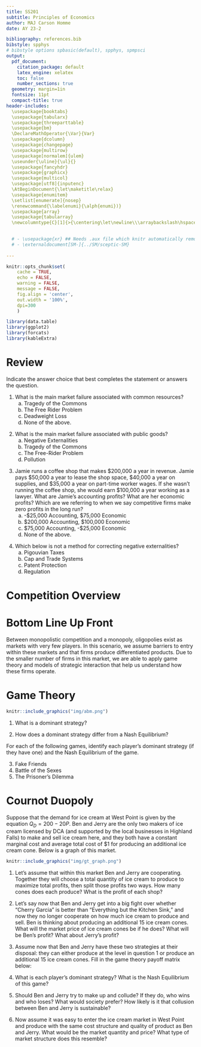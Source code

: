 ```yaml
---
title: SS201
subtitle: Principles of Economics
author: MAJ Carson Homme
date: AY 23-2

bibliography: references.bib
bibstyle: spphys
# bibstyle options spbasic(default), spphys, spmpsci
output:
  pdf_document:
    citation_package: default
    latex_engine: xelatex
    toc: false
    number_sections: true
  geometry: margin=1in
  fontsize: 11pt
  compact-title: true
header-includes: 
  \usepackage{booktabs}
  \usepackage{tabularx}
  \usepackage{threeparttable}
  \usepackage{bm}
  \DeclareMathOperator{\Var}{Var}
  \usepackage{dcolumn}
  \usepackage{changepage}
  \usepackage{multirow}
  \usepackage[normalem]{ulem}
  \useunder{\uline}{\ul}{}
  \usepackage{fancyhdr}
  \usepackage{graphicx}
  \usepackage{multicol}
  \usepackage[utf8]{inputenc}
  \AtBeginDocument{\let\maketitle\relax}
  \usepackage{enumitem}
  \setlist[enumerate]{nosep}
  \renewcommand{\labelenumi}{\alph{enumi})}
  \usepackage{array}
  \usepackage{tabularray}
  \newcolumntype{C}[1]{>{\centering\let\newline\\\arraybackslash\hspace{0pt}}m{#1}}

  
  # - \usepackage{xr} ## Needs .aux file which knitr automatically removes
  # - \externaldocument[SM-]{../SM/sceptic-SM}
  
---
```


```r
knitr::opts_chunk$set(
	cache = TRUE, 
	echo = FALSE, 
	warning = FALSE,
	message = FALSE,
	fig.align = 'center',
	out.width = '100%',
	dpi=300
	)
```

```r
library(data.table)
library(ggplot2)
library(forcats)
library(kableExtra)
```


\fancyhf{}
\begin{center}
    \Large
    \textbf{
    \textit{SS201: Principles of Economics} \\ 
    AY 23-2 \\ 
    }
    Lesson 18: Oligopoly
\end{center}
\fancyfoot[C]{\thepage}

# Review {#sec:review}

Indicate the answer choice that best completes the statement or answers the question.

1. What is the main market failure associated with common resources? 
    a. Tragedy of the Commons
    b. The Free Rider Problem
    c. Deadweight Loss
    d. None of the above.

\vspace{0.5cm}

2. What is the main market failure associated with public goods?
    a. Negative Externalities
    b. Tragedy of the Commons
    c. The Free-Rider Problem
    d. Pollution

\vspace{0.5cm}

3. Jamie runs a coffee shop that makes \$200,000 a year in revenue. Jamie pays \$50,000 a year to lease the shop space, \$40,000 a year on supplies, and \$35,000 a year on part-time worker wages. If she wasn’t running the coffee shop, she would earn $100,000 a year working as a lawyer. What are Jamie’s accounting profits? What are her economic profits? Which are we referring to when we say competitive firms make zero profits in the long run?
    a. -\$25,000 Accounting, \$75,000 Economic
    b. $200,000 Accounting, \$100,000 Economic
    c. $75,000 Accounting, -\$25,000 Economic
    d. None of the above.

\vspace{0.5cm}

4. Which below is not a method for correcting negative externalities?
    a. Pigouvian Taxes
    b. Cap and Trade Systems
    c. Patent Protection
    d. Regulation

\vspace{0.5cm}

\pagebreak

# Competition Overview {#sec:cover}
\vspace{1cm}

\begin{center}
\begin{tblr}{
  colspec = {X[c,m]X[c]X[c]X[c]X[c]},
  stretch = 0,
  hlines = {1pt},
  vlines = {1pt},
  row{1} = {10pt},
  row{2-Z} = {40pt},
}
 & (Perfectly) Competitive  & Monopolistic Competition & Oligopoly  & Monopoly \\
\# of Firms &  & &  & \\
Type of Product	&  & &  & \\
Price vs. MR	&  & &  & \\
Price vs. MC 	&  & &  & \\
Entry  &  & &  & \\
LR Profits 	&  & &  & \\
Efficient  	&  & &  & \\
\end{tblr}
\end{center}

\pagebreak

# Bottom Line Up Front {#sec:bluf}
Between monopolistic competition and a monopoly, oligopolies exist as markets with very few players. In this scenario, we assume barriers to entry within these markets and that firms produce differentiated products. Due to the smaller number of firms in this market, we are able to apply game theory and models of strategic interaction that help us understand how these firms operate.

# Game Theory {#sec:gt}

```r
knitr::include_graphics("img/abm.png")
```
\vspace{1cm}
1.	What is a dominant strategy? \vspace{3cm}

2.	How does a dominant strategy differ from a Nash Equilibrium? \vspace{3cm}

\pagebreak

For each of the following games, identify each player’s dominant strategy (if they have one) and the Nash Equilibrium of the game.  

3. Fake Friends
\begin{table}[h!]
\centering
  \setlength{\extrarowheight}{12pt}
  \begin{tabular}{cc|c|c|}
    \multicolumn{2}{c}{} & \multicolumn{2}{c}{Commandant}\\
    \multicolumn{1}{c}{} &  & Dean's Hour  & Comm's Hour \\\cline{2-4}
    \multirow{2}*{Dean}  & Dean's Hour & $(2,0)$ & $(2,1)$ \\\cline{2-4}
    & Comm's Hour & $(3,0)$ & $(1,2)$ \\\cline{2-4}
  \end{tabular}
\end{table}

4. Battle of the Sexes
\begin{table}[h!]
\centering
  \setlength{\extrarowheight}{12pt}
  \begin{tabular}{cc|c|c|}
    \multicolumn{2}{c}{} & \multicolumn{2}{c}{Ms. Homme}\\
    \multicolumn{1}{c}{} &  & Restaurant  & Eat at Home \\\cline{2-4}
    \multirow{2}*{MAJ Homme}  & Restaurant & $(2,1)$ & $(0,0)$ \\\cline{2-4}
    & Eat at Home & $(0,0)$ & $(1,2)$ \\\cline{2-4}
  \end{tabular}
\end{table}
\vspace{2cm}

5. The Prisoner's Dilemma
\begin{table}[h!]
\centering
  \setlength{\extrarowheight}{12pt}
  \begin{tabular}{cc|c|c|}
    \multicolumn{2}{c}{} & \multicolumn{2}{c}{Get Stitches}\\
    \multicolumn{1}{c}{} &  & Confess  & Silence \\\cline{2-4}
    \multirow{2}*{Snitches}  & Confess & $(-10,-10)$ & $(0,-20)$ \\\cline{2-4}
    & Silence & $(-20,0)$ & $(-1,-1)$ \\\cline{2-4}
  \end{tabular}
\end{table}

\pagebreak

# Cournot Duopoly {#sec:cd}

Suppose that the demand for ice cream at West Point is given by the equation $Q_D=200-20P$. Ben and Jerry are the only two makers of ice cream licensed by DCA (and supported by the local businesses in Highland Falls) to make and sell ice cream here, and they both have a constant marginal cost and average total cost of $1 for producing an additional ice cream cone. Below is a graph of this market.

```r
knitr::include_graphics("img/gt_graph.png")
```


1.	Let’s assume that within this market Ben and Jerry are cooperating. Together they will choose a total quantity of ice cream to produce to maximize total profits, then split those profits two ways. How many cones does each produce? What is the profit of each shop? \vspace{3cm}

2. Let’s say now that Ben and Jerry get into a big fight over whether "Cherry Garcia" is better than "Everything but the Kitchen Sink," and now they no longer cooperate on how much ice cream to produce and sell. Ben is thinking about producing an additional 15 ice cream cones. What will the market price of ice cream cones be if he does? What will be Ben’s profit? What about Jerry’s profit? 

\pagebreak

3. Assume now that Ben and Jerry have these two strategies at their disposal: they can either produce at the level in question 1 or produce an additional 15 ice cream cones. Fill in the game theory payoff matrix below:

\begin{table}[h]
\centering
  \setlength{\extrarowheight}{12pt}
  \begin{tabular}{cc|c|c|}
    \multicolumn{2}{c}{} & \multicolumn{2}{c}{Jerry}\\
    \multicolumn{1}{c}{} &  & Produce \rule{1cm}{0.15mm}  & Produce \rule{1cm}{0.15mm} \\\cline{2-4}
    \multirow{2}*{Ben}  & Produce \rule{1cm}{0.15mm} &  &  \\\cline{2-4}
    & Produce \rule{1cm}{0.15mm} &  &  \\\cline{2-4}
  \end{tabular}
\end{table}

4. What is each player’s dominant strategy? What is the Nash Equilibrium of this game? \vspace{3cm}

5. Should Ben and Jerry try to make up and collude? If they do, who wins and who loses? What would society prefer? How likely is it that collusion between Ben and Jerry is sustainable? \vspace{3cm}

6. Now assume it was easy to enter the ice cream market in West Point and produce with the same cost structure and quality of product as Ben and Jerry. What would be the market quantity and price? What type of market structure does this resemble? \vspace{3cm}
